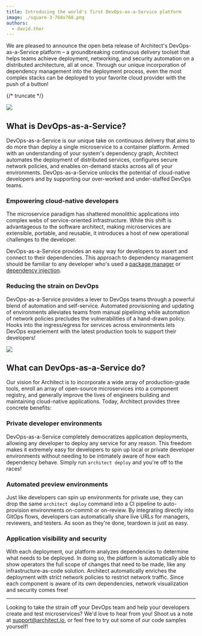 ```yaml
---
title: Introducing the world's first DevOps-as-a-Service platform
image: ./square-3-768x768.png
authors:
  - david.thor
---
```


We are pleased to announce the open beta release of Architect's DevOps-as-a-Service platform – a
groundbreaking continuous delivery toolset that helps teams achieve deployment, networking, and
security automation on a distributed architecture, all at once. Through our unique incorporation of
dependency management into the deployment process, even the most complex stacks can be deployed to
your favorite cloud provider with the push of a button!

{/* truncate */}

![](./home-screenshot-1024x537.png)

## What is DevOps-as-a-Service?

DevOps-as-a-Service is our unique take on continuous delivery that aims to do more than deploy a
single microservice to a container platform. Armed with an understanding of your system's dependency
graph, Architect automates the deployment of distributed services, configures secure network
policies, and enables on-demand stacks across all of your environments. DevOps-as-a-Service unlocks
the potential of cloud-native developers and by supporting our over-worked and under-staffed DevOps
teams.

### Empowering cloud-native developers

The microservice paradigm has shattered monolithic applications into complex webs of
service-oriented infrastructure. While this shift is advantageous to the software architect, making
microservices are extensible, portable, and reusable, it introduces a host of new operational
challenges to the developer.

DevOps-as-a-Service provides an easy way for developers to assert and connect to their dependencies.
This approach to dependency management should be familiar to any developer who's used a
[package manager](https://en.wikipedia.org/wiki/Package_manager) or
[dependency injection](https://en.wikipedia.org/wiki/Dependency_injection).

### Reducing the strain on DevOps

DevOps-as-a-Service provides a lever to DevOps teams through a powerful blend of automation and
self-service. Automated provisioning and updating of environments alleviates teams from manual
pipelining while automation of network policies precludes the vulnerabilities of a hand-drawn
policy. Hooks into the ingress/egress for services across environments lets DevOps experiement with
the latest production tools to support their developers!

![](./cncf-landscape-1024x576.jpeg)

## What can DevOps-as-a-Service do?

Our vision for Architect is to incorporate a wide array of production-grade tools, enroll an array
of open-source microservices into a component registry, and generally improve the lives of engineers
building and maintaining cloud-native applications. Today, Architect provides three concrete
benefits:

### Private developer environments

DevOps-as-a-Service completely democratizes application deployments, allowing any developer to
deploy any service for any reason. This freedom makes it extremely easy for developers to spin up
local or private developer environments without needing to be intimately aware of how each
dependency behave. Simply run `architect deploy` and you're off to the races!

### Automated preview environments

Just like developers can spin up environments for private use, they can drop the same
`architect deploy` command into a CI pipeline to auto-provision environments on-commit or on-review.
By integrating directly into GitOps flows, developers can automatically share live URLs for
managers, reviewers, and testers. As soon as they're done, teardown is just as easy.

### Application visibility and security

With each deployment, our platform analyzes dependencies to determine what needs to be deployed. In
doing so, the platform is automatically able to show operators the full scope of changes that need
to be made, like any infrastructure-as-code solution. Architect automatically enriches the
deployment with strict network policies to restrict network traffic. Since each component is aware
of its own dependencies, network visualization and security comes free!

---

Looking to take the strain off your DevOps team and help your developers create and test
microservices? We'd love to hear from you! Shoot us a note at
[support@architect.io](mailto:support@architect.io), or feel free to try out some of our code
samples yourself!
